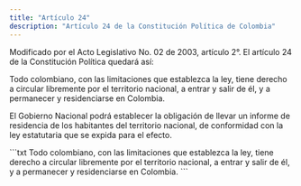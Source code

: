 ```yaml
---
title: "Artículo 24"
description: "Artículo 24 de la Constitución Política de Colombia"
---
```


<Warning>Modificado por el Acto Legislativo No. 02 de 2003, artículo 2°. El artículo 24 de la Constitución Política quedará así: </Warning>

Todo colombiano, con las limitaciones que establezca la ley, tiene derecho a circular libremente por el territorio nacional, a entrar y salir de él, y a permanecer y residenciarse en Colombia.

El Gobierno Nacional podrá establecer la obligación de llevar un informe de residencia de los habitantes del territorio nacional, de conformidad con la ley estatutaria que se expida para el efecto.

<Accordion title="Artículo original antes de la modificación:">
```txt
Todo colombiano, con las limitaciones que establezca la ley, tiene
derecho a circular libremente por el territorio nacional, a entrar y
salir de él, y a permanecer y residenciarse en Colombia.
```
</Accordion>
